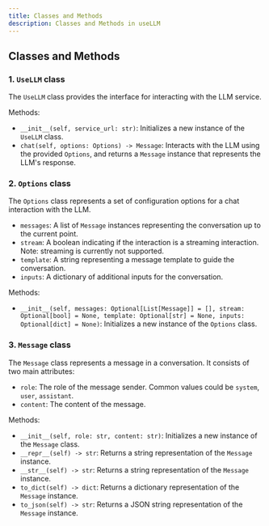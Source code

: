 ```yaml
---
title: Classes and Methods  
description: Classes and Methods in useLLM
---
```


## Classes and Methods

### 1. `UseLLM` class

The `UseLLM` class provides the interface for interacting with the LLM service.

Methods:
- `__init__(self, service_url: str)`: Initializes a new instance of the `UseLLM` class.
- `chat(self, options: Options) -> Message`: Interacts with the LLM using the provided `Options`, and returns a `Message` instance that represents the LLM's response.

### 2. `Options` class

The `Options` class represents a set of configuration options for a chat interaction with the LLM.

- `messages`: A list of `Message` instances representing the conversation up to the current point.
- `stream`: A boolean indicating if the interaction is a streaming interaction. Note: streaming is currently not supported.
- `template`: A string representing a message template to guide the conversation.
- `inputs`: A dictionary of additional inputs for the conversation.

Methods:
- `__init__(self, messages: Optional[List[Message]] = [], stream: Optional[bool] = None, template: Optional[str] = None, inputs: Optional[dict] = None)`: Initializes a new instance of the `Options` class.

### 3. `Message` class

The `Message` class represents a message in a conversation. It consists of two main attributes:

- `role`: The role of the message sender. Common values could be `system`, `user`, `assistant`.
- `content`: The content of the message.

Methods:
- `__init__(self, role: str, content: str)`: Initializes a new instance of the `Message` class.
- `__repr__(self) -> str`: Returns a string representation of the `Message` instance.
- `__str__(self) -> str`: Returns a string representation of the `Message` instance.
- `to_dict(self) -> dict`: Returns a dictionary representation of the `Message` instance.
- `to_json(self) -> str`: Returns a JSON string representation of the `Message` instance.

